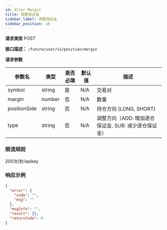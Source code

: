 ```yaml
---
id: Alter Margin
title: 调整保证金
sidebar_label: 调整保证金
sidebar_position: 10
---
```


**请求类型** POST

**接口描述：** `/future/user/v1/position/margin`

**请求参数**

| 参数名       | 类型   | 是否必填 | 默认值 | 描述 |
| ------------ | ------ | -------- | ------ | ---- |
| symbol       | string | 是       | N/A    | 交易对 |
| margin       | number | 否       | N/A    | 数量 |
| positionSide | string | 否       | N/A    | 持仓方向 (LONG, SHORT) |
| type         | string | 否       | N/A    | 调整方向（ADD: 增加逐仓保证金, SUB: 减少逐仓保证金） |

### 限流规则

200次/秒/apikey

### 响应示例

```json title="Response"
{
  "error": {
    "code": "",
    "msg": ""
  },
  "msgInfo": "",
  "result": {},
  "returnCode": 0
}
